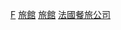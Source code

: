 {{Commons cat|Hotels in France}}

[[Category:各國旅館|F]]
[[Category:法國旅遊|旅館]]
[[Category:法國建築物|旅館]]
[[Category:法國餐旅公司|]]